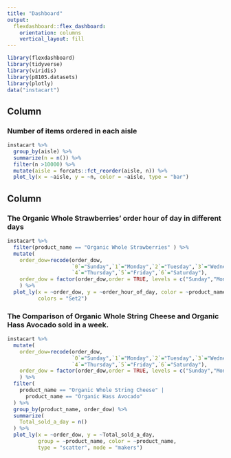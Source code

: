 ```yaml
---
title: "Dashboard"
output: 
  flexdashboard::flex_dashboard:
    orientation: columns
    vertical_layout: fill
---
```


```r
library(flexdashboard)
library(tidyverse)
library(viridis)
library(p8105.datasets)
library(plotly)
data("instacart")
```

Column {data-width=650}
-----------------------------------------------------------------------

### Number of items ordered in each aisle

```r
instacart %>% 
  group_by(aisle) %>% 
  summarize(n = n()) %>% 
  filter(n >10000) %>% 
  mutate(aisle = forcats::fct_reorder(aisle, n)) %>% 
  plot_ly(x = ~aisle, y = ~n, color = ~aisle, type = "bar")
```

Column {data-width=350}
-----------------------------------------------------------------------

### The Organic Whole Strawberries' order hour of day in different days 

```r
instacart %>% 
  filter(product_name == "Organic Whole Strawberries" ) %>% 
  mutate(
    order_dow=recode(order_dow,
                     `0`="Sunday",`1`="Monday",`2`="Tuesday",`3`="Wednesday",
                     `4`="Thursday",`5`="Friday",`6`="Saturday"),
    order_dow = factor(order_dow,order = TRUE, levels = c("Sunday","Monday","Tuesday","Wednesday","Thursday","Friday","Saturday"))
    ) %>% 
  plot_ly(x = ~order_dow, y = ~order_hour_of_day, color = ~product_name, type = "box",
          colors = "Set2")

```

### The Comparison of Organic Whole String Cheese and Organic Hass Avocado sold in a week.

```r
instacart %>% 
  mutate(
    order_dow=recode(order_dow,
                     `0`="Sunday",`1`="Monday",`2`="Tuesday",`3`="Wednesday",
                     `4`="Thursday",`5`="Friday",`6`="Saturday"),
    order_dow = factor(order_dow,order = TRUE, levels = c("Sunday","Monday","Tuesday","Wednesday","Thursday","Friday","Saturday"))
    ) %>% 
  filter(
    product_name == "Organic Whole String Cheese" | 
      product_name == "Organic Hass Avocado"
  ) %>% 
  group_by(product_name, order_dow) %>% 
  summarize(
    Total_sold_a_day = n()
  ) %>% 
  plot_ly(x = ~order_dow, y = ~Total_sold_a_day, 
          group = ~product_name, color = ~product_name, 
          type = "scatter", mode = "makers") 
```



